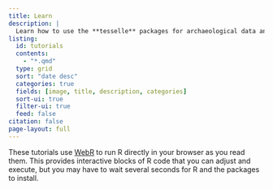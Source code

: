 ```yaml
---
title: Learn
description: |
  Learn how to use the **tesselle** packages for archaeological data analysis.
listing:
  id: tutorials
  contents: 
    - "*.qmd"
  type: grid
  sort: "date desc"
  categories: true
  fields: [image, title, description, categories]
  sort-ui: true
  filter-ui: true
  feed: false
citation: false
page-layout: full
---
```


::: {.callout-note}
These tutorials use [WebR](https://docs.r-wasm.org/webr/latest/) to run R directly in your browser as you read them. This provides interactive blocks of R code that you can adjust and execute, but you may have to wait several seconds for R and the packages to install.
:::

::: {#tutorials}
:::
